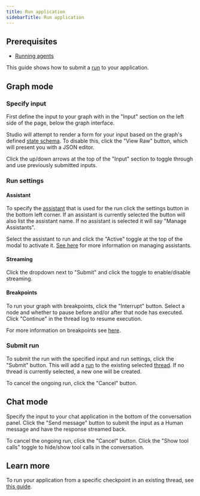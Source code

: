 ```yaml
---
title: Run application
sidebarTitle: Run application
---
```


## Prerequisites

* [Running agents](https://langchain-ai.github.io/langgraph/agents/run_agents/)

This guide shows how to submit a [run](assistants#execution) to your application.

## Graph mode

### Specify input

First define the input to your graph with in the "Input" section on the left side of the page, below the graph interface.

Studio will attempt to render a form for your input based on the graph's defined [state schema](https://langchain-ai.github.io/langgraph/concepts/low_level/#schema). To disable this, click the "View Raw" button, which will present you with a JSON editor.

Click the up/down arrows at the top of the "Input" section to toggle through and use previously submitted inputs.

### Run settings

#### Assistant

To specify the [assistant](assistants) that is used for the run click the settings button in the bottom left corner. If an assistant is currently selected the button will also list the assistant name. If no assistant is selected it will say "Manage Assistants".

Select the assistant to run and click the "Active" toggle at the top of the modal to activate it. [See here](manage-assistants-studio) for more information on managing assistants.

#### Streaming

Click the dropdown next to "Submit" and click the toggle to enable/disable streaming.

#### Breakpoints

To run your graph with breakpoints, click the "Interrupt" button. Select a node and whether to pause before and/or after that node has executed. Click "Continue" in the thread log to resume execution.

For more information on breakpoints see [here](human-in-the-loop).

### Submit run

To submit the run with the specified input and run settings, click the "Submit" button. This will add a [run](assistants#execution) to the existing selected [thread](https://langchain-ai.github.io/langgraph/concepts/persistence/#threads). If no thread is currently selected, a new one will be created.

To cancel the ongoing run, click the "Cancel" button.

## Chat mode

Specify the input to your chat application in the bottom of the conversation panel. Click the "Send message" button to submit the input as a Human message and have the response streamed back.

To cancel the ongoing run, click the "Cancel" button. Click the "Show tool calls" toggle to hide/show tool calls in the conversation.

## Learn more

To run your application from a specific checkpoint in an existing thread, see [this guide](threads-studio#edit-thread-history).
